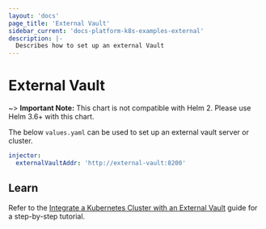 ```yaml
---
layout: 'docs'
page_title: 'External Vault'
sidebar_current: 'docs-platform-k8s-examples-external'
description: |-
  Describes how to set up an external Vault
---
```


# External Vault

~> **Important Note:** This chart is not compatible with Helm 2. Please use Helm 3.6+ with this chart.

The below `values.yaml` can be used to set up an external vault server or
cluster.

```yaml
injector:
  externalVaultAddr: 'http://external-vault:8200'
```

## Learn

Refer to the [Integrate a Kubernetes Cluster with an External
Vault](https://learn.hashicorp.com/vault/getting-started-k8s/external-vault)
guide for a step-by-step tutorial.
